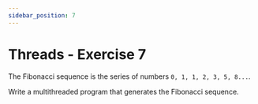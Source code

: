```yaml
---
sidebar_position: 7
---
```



# Threads - Exercise 7

The Fibonacci sequence is the series of numbers `0, 1, 1, 2, 3, 5, 8...`.

Write a multithreaded program that generates the Fibonacci sequence.

<Admonition type="tip" icon="💯" title="Try to solve it!"></Admonition>
